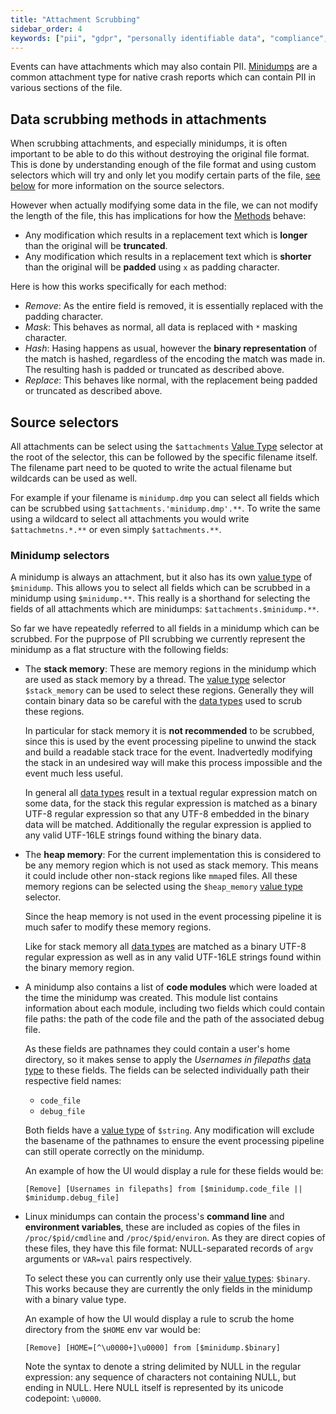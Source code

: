```yaml
---
title: "Attachment Scrubbing"
sidebar_order: 4
keywords: ["pii", "gdpr", "personally identifiable data", "compliance", "minidump"]
---
```



Events can have attachments which may also contain PII.
[Minidumps](/platforms/native/guides/minidumps) are a common attachment type for native crash reports which can contain PII in various sections of the file.

## Data scrubbing methods in attachments

When scrubbing attachments, and especially minidumps, it is often important to be able to do this without destroying the original file format.
This is done by understanding enough of the file format and using custom selectors which will try and only let you modify certain parts of the file, [see below](#source-selectors) for more information on the source selectors.

However when actually modifying some data in the file, we can not modify the length of the file, this has implications for how the [Methods](../advanced-datascrubbing/#methods) behave:

- Any modification which results in a replacement text which is **longer** than the original will be **truncated**.
- Any modification which results in a replacement text which is **shorter** than the original will be **padded** using `x` as padding character.

Here is how this works specifically for each method:

- *Remove*: As the entire field is removed, it is essentially replaced with the padding character.
- *Mask*: This behaves as normal, all data is replaced with `*` masking character.
- *Hash*: Hasing happens as usual, however the **binary representation** of the match is hashed, regardless of the encoding the match was made in.  The resulting hash is padded or truncated as described above.
- *Replace*: This behaves like normal, with the replacement being padded or truncated as described above.

## Source selectors

All attachments can be select using the `$attachments` [Value Type](../advanced-datascrubbing/#value-types) selector at the root of the selector, this can be followed by the specific filename itself.
The filename part need to be quoted to write the actual filename but wildcards can be used as well.

For example if your filename is `minidump.dmp` you can select all fields which can be scrubbed using `$attachments.'minidump.dmp'.**`.
To write the same using a wildcard to select all attachments you would write `$attachmetns.*.**` or even simply `$attachments.**`.

### Minidump selectors

A minidump is always an attachment, but it also has its own [value type](../advanced-datascrubbing/#value-types) of `$minidump`.
This allows you to select all fields which can be scrubbed in a minidump using `$minidump.**`.
This really is a shorthand for selecting the fields of all attachments which are minidumps: `$attachments.$minidump.**`.

So far we have repeatedly referred to all fields in a minidump which can be scrubbed.
For the puprpose of PII scrubbing we currently represent the minidump as a flat structure with the following fields:

- The **stack memory**: These are memory regions in the minidump which are used as stack memory by a thread.
  The [value type](../advanced-datascrubbing/#value-types) selector `$stack_memory` can be used to select these regions.
  Generally they will contain binary data so be careful with the [data types](../advanced-datascrubbing/#data-types) used to scrub these regions.

  In particular for stack memory it is **not recommended** to be scrubbed, since this is used by the event processing pipeline to unwind the stack and build a readable stack trace for the event.
  Inadvertedly modifying the stack in an undesired way will make this process impossible and the event much less useful.

  In general all [data types](../advanced-datascrubbing/#data-types) result in a textual regular expression match on some data, for the stack this regular expression is matched as a binary UTF-8 regular expression so that any UTF-8 embedded in the binary data will be matched.
  Additionally the regular expression is applied to any valid UTF-16LE strings found withing the binary data.

- The **heap memory**: For the current implementation this is considered to be any memory region which is not used as stack memory.
  This means it could include other non-stack regions like `mmap`ed files.  All these memory regions can be selected using the `$heap_memory` [value type](../advanced-datascrubbing/#value-types) selector.

  Since the heap memory is not used in the event processing pipeline it is much safer to modify these memory regions.

  Like for stack memory all [data types](../advanced-datascrubbing/#data-types) are matched as a binary UTF-8 regular expression as well as in any valid UTF-16LE strings found within the binary memory region.

- A minidump also contains a list of **code modules** which were loaded at the time the minidump was created.
  This module list contains information about each module, including two fields which could contain file paths: the path of the code file and the path of the associated debug file.

  As these fields are pathnames they could contain a user's home directory, so it makes sense to apply the *Usernames in filepaths* [data type](../advanced-datascrubbing/#data-types) to these fields.  The fields can be selected individually path their respective field names:

  - `code_file`
  - `debug_file`

  Both fields have a [value type](../advanced-datascrubbing/#value-types) of `$string`.
  Any modification will exclude the basename of the pathnames to ensure the event processing pipeline can still operate correctly on the minidump.

  An example of how the UI would display a rule for these fields would be:

  ```
  [Remove] [Usernames in filepaths] from [$minidump.code_file || $minidump.debug_file]
  ```

- Linux minidumps can contain the process's **command line** and **environment variables**, these are included as copies of the files in `/proc/$pid/cmdline` and `/proc/$pid/environ`.
  As they are direct copies of these files, they have this file format: NULL-separated records of `argv` arguments or `VAR=val` pairs respectively.

  To select these you can currently only use their [value types](../advanced-datascrubbing/#value-types): `$binary`.
  This works because they are currently the only fields in the minidump with a binary value type.

  An example of how the UI would display a rule to scrub the home directory from the `$HOME` env var would be:

  ```
  [Remove] [HOME=[^\u0000+]\u0000] from [$minidump.$binary]
  ```

  Note the syntax to denote a string delimited by NULL in the regular expression: any sequence of characters not containing NULL, but ending in NULL.
  Here NULL itself is represented by its unicode codepoint: `\u0000`.
